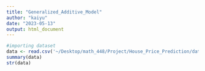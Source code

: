 ```yaml
---
title: "Generalized_Additive_Model"
author: "kaiyu"
date: "2023-05-13"
output: html_document
---
```


```r
#importing dataset
data <- read.csv('~/Desktop/math_448/Project/House_Price_Prediction/data.csv')
summary(data)
str(data)
```






